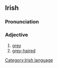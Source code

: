 ==Irish==
===Pronunciation===
{{IPA|[ʎiə]}}
===Adjective===
#[[grey]]
#[[grey-haired]]

[[Category:Irish language]]